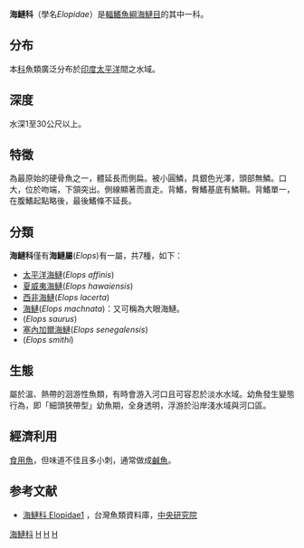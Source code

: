 {{Automatic taxobox
| taxon = Elops
| authority = [[卡爾·林奈|Linnaeus]], 1766
| image = Ladyfish - NO Autoban Aquarium.jpg
| subdivision_ranks = [[屬|屬]]
| subdivision = 
*見內文
}}

'''海鰱科'''（學名''Elopidae''）是[[輻鰭魚綱|輻鰭魚綱]][[海鰱目|海鰱目]]的其中一科。

==分布==
本[[科|科]]魚類廣泛分布於[[印度|印度]][[太平洋|太平洋]]間之水域。

==深度==
水深1至30公尺以上。

==特徵==
為最原始的硬骨魚之一，體延長而側扁。被小圓鱗，具銀色光澤，頭部無鱗。口大，位於吻端，下頷突出。側線顯著而直走。背鰭，臀鰭基底有鱗鞘。背鰭單一，在腹鰭起點略後，最後鰭條不延長。

==分類==
'''海鰱科'''僅有'''海鰱屬'''(''Elops'')有一屬，共7種，如下：
*[[太平洋海鰱|太平洋海鰱]](''Elops affinis'')
*[[夏威夷海鰱|夏威夷海鰱]](''Elops hawaiensis'')
*[[西非海鰱|西非海鰱]](''Elops lacerta'')
*[[海鰱|海鰱]](''Elops machnata'')：又可稱為大眼海鰱。
*(''Elops saurus'')
*[[塞內加爾海鰱|塞內加爾海鰱]](''Elops senegalensis'')
*(''Elops smithi'')

==生態==
屬於溫、熱帶的洄游性魚類，有時會游入河口且可容忍於淡水水域。幼魚發生變態行為，即「細頭狹帶型」幼魚期，全身透明，浮游於沿岸淺水域與河口區。

== 經濟利用 ==
[[食用魚|食用魚]]，但味道不佳且多小刺，通常做成[[鹹魚|鹹魚]]。

== 参考文献 ==
{{Reflist}}

* [http://fishdb.sinica.edu.tw/chi/newsearch/search.php?search=063 海鰱科 Elopidae1 ] {{Wayback|url=http://fishdb.sinica.edu.tw/chi/newsearch/search.php?search=063 |date=20200620215553 }}，台灣魚類資料庫，[[中央研究院|中央研究院]]
{{海鰱總目}}
{{Taxonbar|from=Q909535}}

[[Category:海鰱科|]]
[[Category:海鰱目|H]]
[[Category:食用鱼|H]]
[[Category:1766年描述的分类群|H]]
